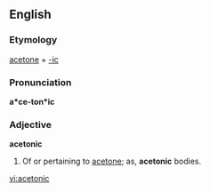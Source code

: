 ==English==

===Etymology===
[[acetone]] + [[-ic]]

===Pronunciation===
'''a*ce-ton*ic'''
{{rfp}}
{{rfap}}

===Adjective===
'''acetonic'''

# Of or pertaining to [[acetone]]; as, '''acetonic''' bodies.

[[vi:acetonic]]